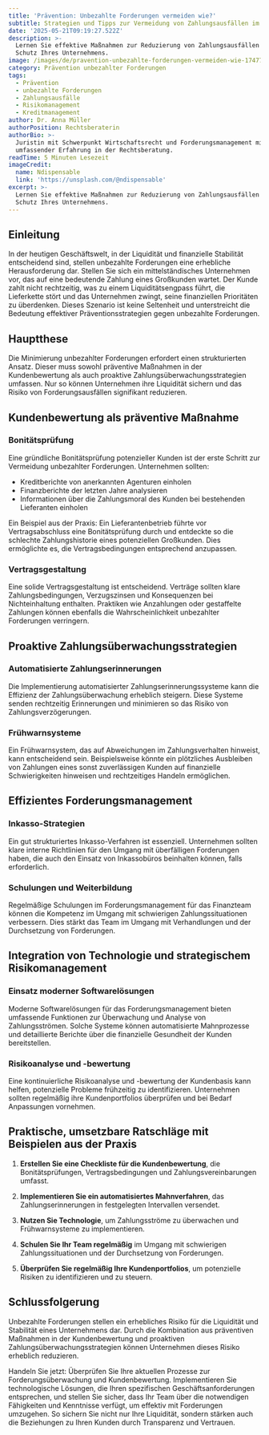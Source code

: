 ```yaml
---
title: 'Prävention: Unbezahlte Forderungen vermeiden wie?'
subtitle: Strategien und Tipps zur Vermeidung von Zahlungsausfällen im Geschäftsbetrieb
date: '2025-05-21T09:19:27.522Z'
description: >-
  Lernen Sie effektive Maßnahmen zur Reduzierung von Zahlungsausfällen und zum
  Schutz Ihres Unternehmens.
image: /images/de/pravention-unbezahlte-forderungen-vermeiden-wie-1747732767426.jpg
category: Prävention unbezahlter Forderungen
tags:
  - Prävention
  - unbezahlte Forderungen
  - Zahlungsausfälle
  - Risikomanagement
  - Kreditmanagement
author: Dr. Anna Müller
authorPosition: Rechtsberaterin
authorBio: >-
  Juristin mit Schwerpunkt Wirtschaftsrecht und Forderungsmanagement mit
  umfassender Erfahrung in der Rechtsberatung.
readTime: 5 Minuten Lesezeit
imageCredit:
  name: Ndispensable
  link: 'https://unsplash.com/@ndispensable'
excerpt: >-
  Lernen Sie effektive Maßnahmen zur Reduzierung von Zahlungsausfällen und zum
  Schutz Ihres Unternehmens.
---
```

## Einleitung

In der heutigen Geschäftswelt, in der Liquidität und finanzielle Stabilität entscheidend sind, stellen unbezahlte Forderungen eine erhebliche Herausforderung dar. Stellen Sie sich ein mittelständisches Unternehmen vor, das auf eine bedeutende Zahlung eines Großkunden wartet. Der Kunde zahlt nicht rechtzeitig, was zu einem Liquiditätsengpass führt, die Lieferkette stört und das Unternehmen zwingt, seine finanziellen Prioritäten zu überdenken. Dieses Szenario ist keine Seltenheit und unterstreicht die Bedeutung effektiver Präventionsstrategien gegen unbezahlte Forderungen.

## Hauptthese

Die Minimierung unbezahlter Forderungen erfordert einen strukturierten Ansatz. Dieser muss sowohl präventive Maßnahmen in der Kundenbewertung als auch proaktive Zahlungsüberwachungsstrategien umfassen. Nur so können Unternehmen ihre Liquidität sichern und das Risiko von Forderungsausfällen signifikant reduzieren.

## Kundenbewertung als präventive Maßnahme

### Bonitätsprüfung

Eine gründliche Bonitätsprüfung potenzieller Kunden ist der erste Schritt zur Vermeidung unbezahlter Forderungen. Unternehmen sollten:

- Kreditberichte von anerkannten Agenturen einholen
- Finanzberichte der letzten Jahre analysieren
- Informationen über die Zahlungsmoral des Kunden bei bestehenden Lieferanten einholen

Ein Beispiel aus der Praxis: Ein Lieferantenbetrieb führte vor Vertragsabschluss eine Bonitätsprüfung durch und entdeckte so die schlechte Zahlungshistorie eines potenziellen Großkunden. Dies ermöglichte es, die Vertragsbedingungen entsprechend anzupassen.

### Vertragsgestaltung

Eine solide Vertragsgestaltung ist entscheidend. Verträge sollten klare Zahlungsbedingungen, Verzugszinsen und Konsequenzen bei Nichteinhaltung enthalten. Praktiken wie Anzahlungen oder gestaffelte Zahlungen können ebenfalls die Wahrscheinlichkeit unbezahlter Forderungen verringern.

## Proaktive Zahlungsüberwachungsstrategien

### Automatisierte Zahlungserinnerungen

Die Implementierung automatisierter Zahlungserinnerungssysteme kann die Effizienz der Zahlungsüberwachung erheblich steigern. Diese Systeme senden rechtzeitig Erinnerungen und minimieren so das Risiko von Zahlungsverzögerungen.

### Frühwarnsysteme

Ein Frühwarnsystem, das auf Abweichungen im Zahlungsverhalten hinweist, kann entscheidend sein. Beispielsweise könnte ein plötzliches Ausbleiben von Zahlungen eines sonst zuverlässigen Kunden auf finanzielle Schwierigkeiten hinweisen und rechtzeitiges Handeln ermöglichen.

## Effizientes Forderungsmanagement

### Inkasso-Strategien

Ein gut strukturiertes Inkasso-Verfahren ist essenziell. Unternehmen sollten klare interne Richtlinien für den Umgang mit überfälligen Forderungen haben, die auch den Einsatz von Inkassobüros beinhalten können, falls erforderlich.

### Schulungen und Weiterbildung

Regelmäßige Schulungen im Forderungsmanagement für das Finanzteam können die Kompetenz im Umgang mit schwierigen Zahlungssituationen verbessern. Dies stärkt das Team im Umgang mit Verhandlungen und der Durchsetzung von Forderungen.

## Integration von Technologie und strategischem Risikomanagement

### Einsatz moderner Softwarelösungen

Moderne Softwarelösungen für das Forderungsmanagement bieten umfassende Funktionen zur Überwachung und Analyse von Zahlungsströmen. Solche Systeme können automatisierte Mahnprozesse und detaillierte Berichte über die finanzielle Gesundheit der Kunden bereitstellen.

### Risikoanalyse und -bewertung

Eine kontinuierliche Risikoanalyse und -bewertung der Kundenbasis kann helfen, potenzielle Probleme frühzeitig zu identifizieren. Unternehmen sollten regelmäßig ihre Kundenportfolios überprüfen und bei Bedarf Anpassungen vornehmen.

## Praktische, umsetzbare Ratschläge mit Beispielen aus der Praxis

1. **Erstellen Sie eine Checkliste für die Kundenbewertung**, die Bonitätsprüfungen, Vertragsbedingungen und Zahlungsvereinbarungen umfasst.
   
2. **Implementieren Sie ein automatisiertes Mahnverfahren**, das Zahlungserinnerungen in festgelegten Intervallen versendet.

3. **Nutzen Sie Technologie**, um Zahlungsströme zu überwachen und Frühwarnsysteme zu implementieren.

4. **Schulen Sie Ihr Team regelmäßig** im Umgang mit schwierigen Zahlungssituationen und der Durchsetzung von Forderungen.

5. **Überprüfen Sie regelmäßig Ihre Kundenportfolios**, um potenzielle Risiken zu identifizieren und zu steuern.

## Schlussfolgerung

Unbezahlte Forderungen stellen ein erhebliches Risiko für die Liquidität und Stabilität eines Unternehmens dar. Durch die Kombination aus präventiven Maßnahmen in der Kundenbewertung und proaktiven Zahlungsüberwachungsstrategien können Unternehmen dieses Risiko erheblich reduzieren. 

Handeln Sie jetzt: Überprüfen Sie Ihre aktuellen Prozesse zur Forderungsüberwachung und Kundenbewertung. Implementieren Sie technologische Lösungen, die Ihren spezifischen Geschäftsanforderungen entsprechen, und stellen Sie sicher, dass Ihr Team über die notwendigen Fähigkeiten und Kenntnisse verfügt, um effektiv mit Forderungen umzugehen. So sichern Sie nicht nur Ihre Liquidität, sondern stärken auch die Beziehungen zu Ihren Kunden durch Transparenz und Vertrauen.
